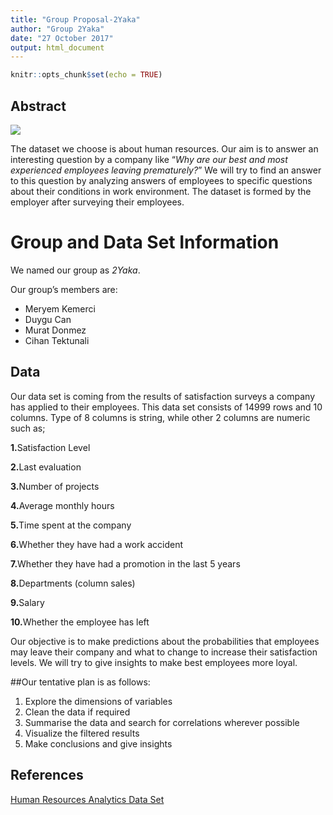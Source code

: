 ```yaml
---
title: "Group Proposal-2Yaka"
author: "Group 2Yaka"
date: "27 October 2017"
output: html_document
---
```


```r
knitr::opts_chunk$set(echo = TRUE)
```

## Abstract


![](C:\Users\merye\Desktop\HR.jpg) 



The dataset we choose is about human resources. Our aim is to answer an interesting question by a company like "*Why are our best and most experienced employees leaving prematurely?*" We will try to find an answer to this question by analyzing answers of employees to specific questions about their conditions in work environment. The dataset is formed by the employer after surveying their employees.


# Group and Data Set Information

We named our group as *2Yaka*. 

Our group's members are:

* Meryem Kemerci
* Duygu Can
* Murat Donmez
* Cihan Tektunali

## Data 

Our data set is coming from the results of satisfaction surveys a company has applied to their employees. This data set consists of 14999 rows and 10 columns. Type of 8 columns is string, while other 2 columns are numeric such as;


**1.**Satisfaction Level 

**2.**Last evaluation 

**3.**Number of projects 

**4.**Average monthly hours 

**5.**Time spent at the company 

**6.**Whether they have had a work accident 

**7.**Whether they have had a promotion in the last 5 years 

**8.**Departments (column sales) 

**9.**Salary 

**10.**Whether the employee has left 


Our objective is to make predictions about the probabilities that employees may leave their company and what to change to increase their satisfaction levels. We will try to give insights to make best employees more loyal.

##Our tentative plan is as follows:

1. Explore the dimensions of variables
2. Clean the data if required
3. Summarise the data and search for correlations wherever possible
4. Visualize the filtered results
5. Make conclusions and give insights

## References

[Human Resources Analytics Data Set](https://www.kaggle.com/ludobenistant/hr-analytics/data)


